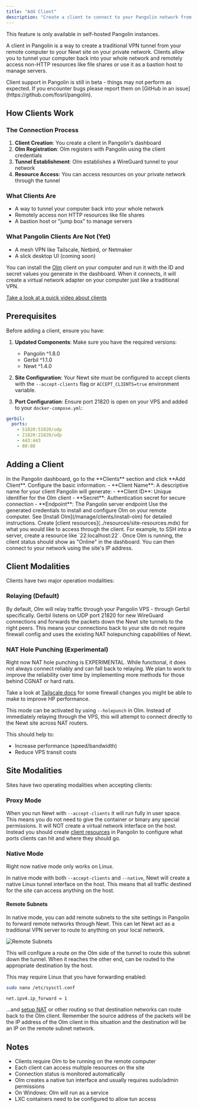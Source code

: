 ```yaml
---
title: "Add Client"
description: "Create a client to connect to your Pangolin network from a remote computer"
---
```


<Note>
This feature is only available in self-hosted Pangolin instances.
</Note>

A client in Pangolin is a way to create a traditional VPN tunnel from your remote computer to your Newt site on your private network. Clients allow you to tunnel your computer back into your whole network and remotely access non-HTTP resources like file shares or use it as a bastion host to manage servers.

<Note>
Client support in Pangolin is still in beta - things may not perform as expected. If you encounter bugs please report them on [GitHub in an issue](https://github.com/fosrl/pangolin).
</Note>

## How Clients Work

### The Connection Process

1. **Client Creation**: You create a client in Pangolin's dashboard
2. **Olm Registration**: Olm registers with Pangolin using the client credentials
3. **Tunnel Establishment**: Olm establishes a WireGuard tunnel to your network
4. **Resource Access**: You can access resources on your private network through the tunnel

### What Clients Are

- A way to tunnel your computer back into your whole network
- Remotely access non HTTP resources like file shares
- A bastion host or "jump box" to manage servers

### What Pangolin Clients Are Not (Yet)

- A mesh VPN like Tailscale, Netbird, or Netmaker
- A slick desktop UI (coming soon)

You can install the [Olm](https://github.com/fosrl/olm) client on your computer and run it with the ID and secret values you generate in the dashboard. When it connects, it will create a virtual network adapter on your computer just like a traditional VPN.

[Take a look at a quick video about clients](https://youtu.be/jg8Bb05hlnI)

## Prerequisites

Before adding a client, ensure you have:

1. **Updated Components**: Make sure you have the required versions:
   - Pangolin ^1.8.0
   - Gerbil ^1.1.0
   - Newt ^1.4.0

2. **Site Configuration**: Your Newt site must be configured to accept clients with the `--accept-clients` flag or `ACCEPT_CLIENTS=true` environment variable.

3. **Port Configuration**: Ensure port 21820 is open on your VPS and added to your `docker-compose.yml`:

```yml title="docker-compose.yml" highlight={4}
gerbil: 
  ports:
    - 51820:51820/udp
    - 21820:21820/udp
    - 443:443
    - 80:80
```

## Adding a Client

<Steps>
<Step title="Navigate to Clients">
  In the Pangolin dashboard, go to the **Clients** section and click **Add Client**.
</Step>

<Step title="Configure client details">
  Configure the basic information:
  - **Client Name**: A descriptive name for your client
</Step>

<Step title="Generate Olm credentials">
  Pangolin will generate:
  - **Client ID**: Unique identifier for the Olm client
  - **Secret**: Authentication secret for secure connection
  - **Endpoint**: The Pangolin server endpoint
</Step>

<Step title="Install Olm">
  Use the generated credentials to install and configure Olm on your remote computer. See [Install Olm](/manage/clients/install-olm) for detailed instructions.
</Step>

<Step title="Configure resources">
  Create [client resources](../resources/site-resources.mdx) for what you would like to access through the client. For example, to SSH into a server, create a resource like `22:localhost:22`.
</Step>

<Step title="Verify connection">
  Once Olm is running, the client status should show as "Online" in the dashboard. You can then connect to your network using the site's IP address.
</Step>
</Steps>

## Client Modalities

Clients have two major operation modalities:

### Relaying (Default)

By default, Olm will relay traffic through your Pangolin VPS - through Gerbil specifically. Gerbil listens on UDP port 21820 for new WireGuard connections and forwards the packets down the Newt site tunnels to the right peers. This means your connections back to your site do not require firewall config and uses the existing NAT holepunching capabilities of Newt.

### NAT Hole Punching (Experimental)

<Note>
Right now NAT hole punching is EXPERIMENTAL. While functional, it does not always connect reliably and can fall back to relaying. We plan to work to improve the reliability over time by implementing more methods for those behind CGNAT or hard nats.

Take a look at [Tailscale docs](https://tailscale.com/kb/1361/firewall) for some firewall changes you might be able to make to improve HP performance.
</Note>

This mode can be activated by using `--holepunch` in Olm. Instead of immediately relaying through the VPS, this will attempt to connect directly to the Newt site across NAT routers.

This should help to:
- Increase performance (speed/bandwidth)
- Reduce VPS transit costs

## Site Modalities

Sites have two operating modalities when accepting clients:

### Proxy Mode

When you run Newt with `--accept-clients` it will run fully in user space. This means you do not need to give the container or binary any special permissions. It will NOT create a virtual network interface on the host. Instead you should create [client resources](../resources/client-resources.mdx) in Pangolin to configure what ports clients can hit and where they should go.

### Native Mode

<Note>
Right now native mode only works on Linux.
</Note>

In native mode with both `--accept-clients` and `--native`, Newt will create a native Linux tunnel interface on the host. This means that all traffic destined for the site can access anything on the host.

#### Remote Subnets

In native mode, you can add remote subnets to the site settings in Pangolin to forward remote networks through Newt. This can let Newt act as a traditional VPN server to route to anything on your local network.

<Frame caption="Pangolin UI showing remote subnets for clients.">
  <img src="/images/remote_subnets.png" alt="Remote Subnets"/>
</Frame>

This will configure a route on the Olm side of the tunnel to route this subnet down the tunnel. When it reaches the other end, can be routed to the appropriate destination by the host.

This may require Linux that you have forwarding enabled:

```bash
sudo nano /etc/sysctl.conf

net.ipv4.ip_forward = 1
```

...and [setup NAT](https://www.geeksforgeeks.org/linux-unix/using-masquerading-with-iptables-for-network-address-translation-nat/) or other routing so that destination networks can route back to the Olm client. Remember the source address of the packets will be the IP address of the Olm client in this situation and the destination will be an IP on the remote subnet network.

## Notes

- Clients require Olm to be running on the remote computer
- Each client can access multiple resources on the site
- Connection status is monitored automatically
- Olm creates a native tun interface and usually requires sudo/admin permissions
- On Windows: Olm will run as a service
- LXC containers need to be configured to allow tun access
